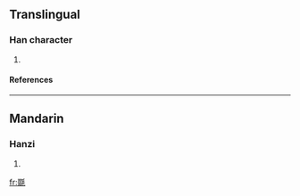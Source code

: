 ==Translingual==
===Han character===
{{Han char|rn=82|rad=毛|as=08|sn=12|four=1241<sub>4</sub>|canj=水水水水山 (EEEEU)}}
# {{defn|Han|sort=毛08}}
====References====
{{Han ref|kx=0594.170|dkj=16870|dj=0986.160|hdz=32001.080|uh=6BF2|ud=27634|bh=D9E4|bd=55780}}

----
==Mandarin==
===Hanzi===
{{cmn-hanzi|pin=[[duó]] ([[duo2]])|wg=to<sup>2</sup>}}
# {{defn|Mandarin}}

[[fr:毲]]